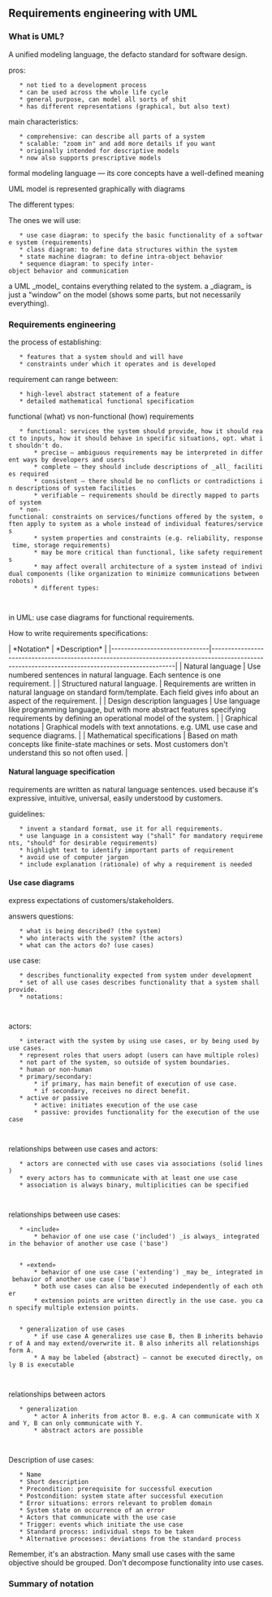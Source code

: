 == Requirements engineering with UML ==

=== What is UML? ===
A unified modeling language, the defacto standard for software design.

pros:
    * not tied to a development process
    * can be used across the whole life cycle
    * general purpose, can model all sorts of shit
    * has different representations (graphical, but also text)

main characteristics:
    * comprehensive: can describe all parts of a system
    * scalable: "zoom in" and add more details if you want
    * originally intended for descriptive models
    * now also supports prescriptive models

formal modeling language — its core concepts have a well-defined meaning

UML model is represented graphically with diagrams

The different types:

{{file:img/uml-diagrams.png|Diagram of diagrams}}

The ones we will use:
    * use case diagram: to specify the basic functionality of a software system (requirements)
    * class diagram: to define data structures within the system
    * state machine diagram: to define intra-object behavior
    * sequence diagram: to specify inter-object behavior and communication

a UML _model_ contains everything related to the system. a _diagram_ is just a "window" on the model (shows some parts, but not necessarily everything).

=== Requirements engineering ===
the process of establishing:
    * features that a system should and will have
    * constraints under which it operates and is developed

requirement can range between:
    * high-level abstract statement of a feature
    * detailed mathematical functional specification

functional (what) vs non-functional (how) requirements
    * functional: services the system should provide, how it should react to inputs, how it should behave in specific situations, opt. what it shouldn't do.
        * precise — ambiguous requirements may be interpreted in different ways by developers and users
        * complete — they should include descriptions of _all_ facilities required
        * consistent — there should be no conflicts or contradictions in descriptions of system facilities
        * verifiable — requirements should be directly mapped to parts of system
    * non-functional: constraints on services/functions offered by the system, often apply to system as a whole instead of individual features/services
        * system properties and constraints (e.g. reliability, response time, storage requirements)
        * may be more critical than functional, like safety requirements
        * may affect overall architecture of a system instead of individual components (like organization to minimize communications between robots)
        * different types:

        {{file:img/non-func-requirements.png|Non-functional requirement types}}

in UML: use case diagrams for functional requirements.

How to write requirements specifications:

| *Notation*                   | *Description*                                                                                                                                   |
|------------------------------|-------------------------------------------------------------------------------------------------------------------------------------------------|
| Natural language             | Use numbered sentences in natural language. Each sentence is one requirement.                                                                   |
| Structured natural language. | Requirements are written in natural language on standard form/template. Each field gives info about an aspect of the requirement.               |
| Design description languages | Use language like programming language, but with more abstract features specifying requirements by defining an operational model of the system. |
| Graphical notations          | Graphical models with text annotations. e.g. UML use case and sequence diagrams.                                                                |
| Mathematical specifications  | Based on math concepts like finite-state machines or sets. Most customers don't understand this so not often used.                              |

==== Natural language specification ====
requirements are written as natural language sentences. used because it's expressive, intuitive, universal, easily understood by customers.

guidelines:
    * invent a standard format, use it for all requirements.
    * use language in a consistent way ("shall" for mandatory requirements, "should" for desirable requirements)
    * highlight text to identify important parts of requirement
    * avoid use of computer jargon
    * include explanation (rationale) of why a requirement is needed

==== Use case diagrams ====
express expectations of customers/stakeholders.

answers questions:
    * what is being described? (the system)
    * who interacts with the system? (the actors)
    * what can the actors do? (use cases)

use case:
    * describes functionality expected from system under development
    * set of all use cases describes functionality that a system shall provide.
    * notations:

    {{file:img/use-case-notations.png|Use case notations}}

actors:
    * interact with the system by using use cases, or by being used by use cases.
    * represent roles that users adopt (users can have multiple roles)
    * not part of the system, so outside of system boundaries.
    * human or non-human
    * primary/secondary:
        * if primary, has main benefit of execution of use case.
        * if secondary, receives no direct benefit.
    * active or passive
        * active: initiates execution of the use case
        * passive: provides functionality for the execution of the use case

    {{file:img/actor-notations.png|Actor notations}}

relationships between use cases and actors:
    * actors are connected with use cases via associations (solid lines)
    * every actors has to communicate with at least one use case
    * association is always binary, multiplicities can be specified

    {{file:img/usecase-actor-rel.png|Relationships between actors and use cases}}

relationships between use cases:
    * «include»
        * behavior of one use case ('included') _is always_ integrated in the behavior of another use case ('base')

        {{file:img/usecase-include-rel.png|Include relationship}}
    * «extend»
        * behavior of one use case ('extending') _may be_ integrated in behavior of another use case ('base')
        * both use cases can also be executed independently of each other
        * extension points are written directly in the use case. you can specify multiple extension points.

        {{file:img/use-case-extensions.png|Extensions in use cases}}
    * generalization of use cases
        * if use case A generalizes use case B, then B inherits behavior of A and may extend/overwrite it. B also inherits all relationships form A.
        * A may be labeled {abstract} — cannot be executed directly, only B is executable

        {{file:img/usecase-generalisation.png|Generalisation}}

relationships between actors
    * generalization
        * actor A inherits from actor B. e.g. A can communicate with X and Y, B can only communicate with Y.
        * abstract actors are possible

        {{file:img/actor-generalization.png|Actor generalization}}

Description of use cases:
    * Name
    * Short description
    * Precondition: prerequisite for successful execution
    * Postcondition: system state after successful execution
    * Error situations: errors relevant to problem domain
    * System state on occurrence of an error
    * Actors that communicate with the use case
    * Trigger: events which initiate the use case
    * Standard process: individual steps to be taken
    * Alternative processes: deviations from the standard process

Remember, it's an abstraction. Many small use cases with the same objective should be grouped. Don't decompose functionality into use cases.

=== Summary of notation ===
{{file:img/requirement-notation-p1.png|Requirements notation}}

{{file:img/requirement-notation-p2.png|Requirements notation}}

